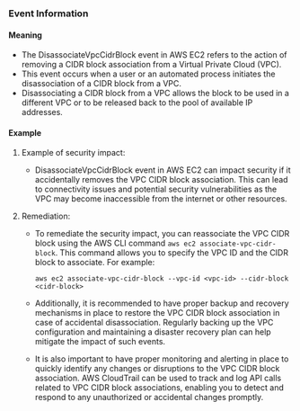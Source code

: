 
### Event Information

#### Meaning

- The DisassociateVpcCidrBlock event in AWS EC2 refers to the action of removing a CIDR block association from a Virtual Private Cloud (VPC).
- This event occurs when a user or an automated process initiates the disassociation of a CIDR block from a VPC.
- Disassociating a CIDR block from a VPC allows the block to be used in a different VPC or to be released back to the pool of available IP addresses.

#### Example

1. Example of security impact: 
   - DisassociateVpcCidrBlock event in AWS EC2 can impact security if it accidentally removes the VPC CIDR block association. This can lead to connectivity issues and potential security vulnerabilities as the VPC may become inaccessible from the internet or other resources.

2. Remediation:
   - To remediate the security impact, you can reassociate the VPC CIDR block using the AWS CLI command `aws ec2 associate-vpc-cidr-block`. This command allows you to specify the VPC ID and the CIDR block to associate. For example:
     ```
     aws ec2 associate-vpc-cidr-block --vpc-id <vpc-id> --cidr-block <cidr-block>
     ```

   - Additionally, it is recommended to have proper backup and recovery mechanisms in place to restore the VPC CIDR block association in case of accidental disassociation. Regularly backing up the VPC configuration and maintaining a disaster recovery plan can help mitigate the impact of such events.

   - It is also important to have proper monitoring and alerting in place to quickly identify any changes or disruptions to the VPC CIDR block association. AWS CloudTrail can be used to track and log API calls related to VPC CIDR block associations, enabling you to detect and respond to any unauthorized or accidental changes promptly.

